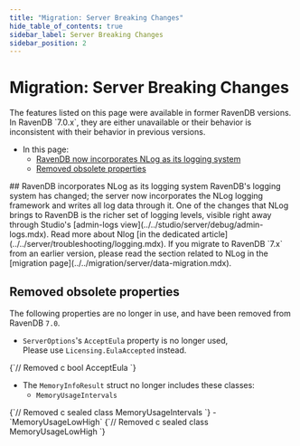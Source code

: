 ```yaml
---
title: "Migration: Server Breaking Changes"
hide_table_of_contents: true
sidebar_label: Server Breaking Changes
sidebar_position: 2
---
```



# Migration: Server Breaking Changes
<Admonition type="note" title="">
The features listed on this page were available in former RavenDB versions.  
In RavenDB `7.0.x`, they are either unavailable or their behavior is inconsistent 
with their behavior in previous versions.  

* In this page:  
   * [RavenDB now incorporates NLog as its logging system](../../migration/server/server-breaking-changes.mdx#ravendb-incorporates-nlog-as-its-logging-system)  
   * [Removed obsolete properties](../../migration/server/server-breaking-changes.mdx#removed-obsolete-properties)  

</Admonition>
## RavenDB incorporates NLog as its logging system
RavenDB's logging system has changed; the server now incorporates the 
NLog logging framework and writes all log data through it.  
One of the changes that NLog brings to RavenDB is the richer set 
of logging levels, visible right away through Studio's [admin-logs view](../../studio/server/debug/admin-logs.mdx).  
Read more about Nlog [in the dedicated article](../../server/troubleshooting/logging.mdx).
If you migrate to RavenDB `7.x` from an earlier version, please 
read the section related to NLog in the [migration page](../../migration/server/data-migration.mdx).  



## Removed obsolete properties
The following properties are no longer in use, and have been removed from RavenDB `7.0`.  

* `ServerOptions`'s `AcceptEula` property is no longer used,  
  Please use `Licensing.EulaAccepted` instead.  

<TabItem value="csharp" label="csharp">
<CodeBlock language="csharp">
{`// Removed 
c bool AcceptEula
`}
</CodeBlock>
</TabItem>

* The `MemoryInfoResult` struct no longer includes these classes:  
   - `MemoryUsageIntervals`  
<TabItem value="csharp" label="csharp">
<CodeBlock language="csharp">
{`// Removed 
c sealed class MemoryUsageIntervals  
`}
</CodeBlock>
</TabItem>
   - `MemoryUsageLowHigh`  
<TabItem value="csharp" label="csharp">
<CodeBlock language="csharp">
{`// Removed 
c sealed class MemoryUsageLowHigh  
`}
</CodeBlock>
</TabItem>



